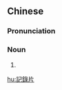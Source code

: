 ==Chinese==
{{zh-forms|s=记录片|type=21}}

===Pronunciation===
{{zh-pron
|m=jìlùpiàn,jìlùpiān,er=y,2er=y
|c=gei3 luk6 pin3-2
|cat=n
}}

===Noun===
{{zh-noun}}

# {{zh-alt-form|紀錄片|[[documentary]]}}

[[hu:記錄片]]